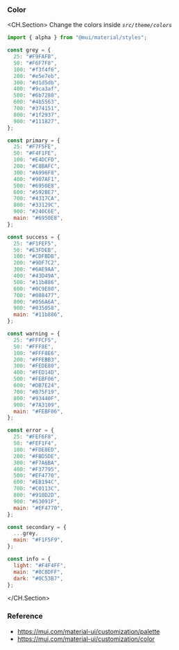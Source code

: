 ### Color

<CH.Section>
Change the colors inside _`src/theme/colors`_

```js theme/colors.js
import { alpha } from "@mui/material/styles";

const grey = {
  25: "#F9FAFB",
  50: "#F6F7F8",
  100: "#f3f4f6",
  200: "#e5e7eb",
  300: "#d1d5db",
  400: "#9ca3af",
  500: "#6b7280",
  600: "#4b5563",
  700: "#374151",
  800: "#1f2937",
  900: "#111827",
};

const primary = {
  25: "#F7F5FE",
  50: "#F4F1FE",
  100: "#E4DCFD",
  200: "#C8BAFC",
  300: "#A996F8",
  400: "#907AF1",
  500: "#6950E8",
  600: "#592BE7",
  700: "#4317CA",
  800: "#33129C",
  900: "#240C6E",
  main: "#6950E8",
};

const success = {
  25: "#F1FEF5",
  50: "#E3FDEB",
  100: "#CDFBDB",
  200: "#9DF7C2",
  300: "#6AE9AA",
  400: "#43D49A",
  500: "#11b886",
  600: "#0C9E80",
  700: "#088477",
  800: "#056A6A",
  900: "#035058",
  main: "#11b886",
};

const warning = {
  25: "#FFFCF5",
  50: "#FFF8E",
  100: "#FFF8E6",
  200: "#FFEBB3",
  300: "#FEDE80",
  400: "#FED14D",
  500: "#FEBF06",
  600: "#DB7E24",
  700: "#B75F19",
  800: "#93440F",
  900: "#7A3109",
  main: "#FEBF06",
};

const error = {
  25: "#FEF6F8",
  50: "#FEF1F4",
  100: "#FDE8ED",
  200: "#FBD5DE",
  300: "#F7A6BA",
  400: "#F37795",
  500: "#EF4770",
  600: "#EB194C",
  700: "#C0113C",
  800: "#910D2D",
  900: "#63091F",
  main: "#EF4770",
};

const secondary = {
  ...grey,
  main: "#F1F5F9",
};

const info = {
  light: "#F4F4FF",
  main: "#8C8DFF",
  dark: "#0C53B7",
};
```

  </CH.Section>
  
### Reference

- https://mui.com/material-ui/customization/palette
- https://mui.com/material-ui/customization/color
